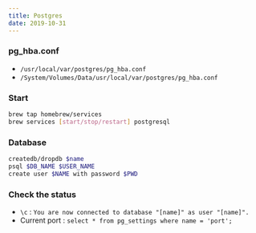 ```yaml
---
title: Postgres
date: 2019-10-31
---
```

### pg_hba.conf
- `/usr/local/var/postgres/pg_hba.conf`
- `/System/Volumes/Data/usr/local/var/postgres/pg_hba.conf`

### Start
```bash
brew tap homebrew/services
brew services [start/stop/restart] postgresql
```

### Database
```bash
createdb/dropdb $name
psql $DB_NAME $USER_NAME
create user $NAME with password $PWD
```

### Check the status
- `\c` : `You are now connected to database "[name]" as user "[name]".`
- Current port : `select * from pg_settings where name = 'port';`
